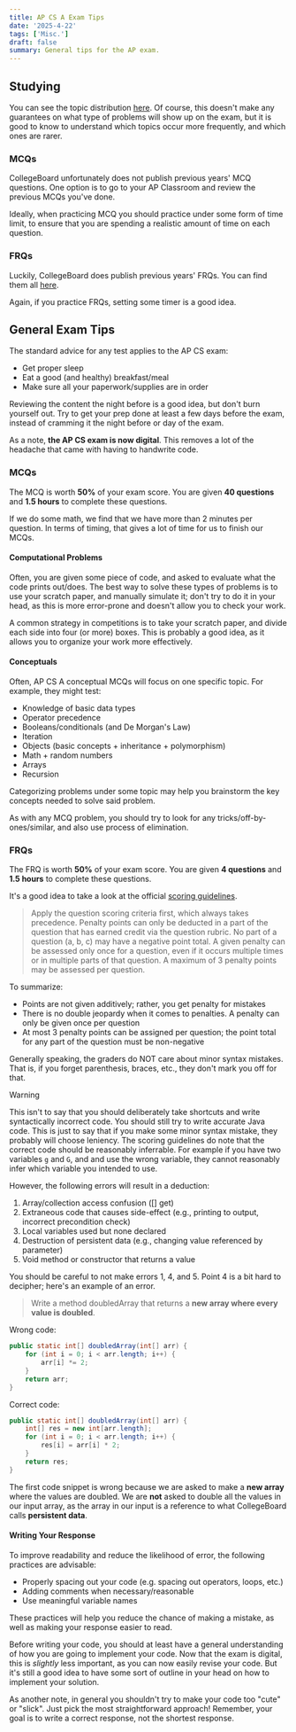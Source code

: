 ```yaml
---
title: AP CS A Exam Tips
date: '2025-4-22'
tags: ['Misc.']
draft: false
summary: General tips for the AP exam.
---
```


## Studying

You can see the topic distribution [here](https://apcentral.collegeboard.org/courses/ap-computer-science-a).
Of course, this doesn't make any guarantees on what type of problems will show up on the exam, but it 
is good to know to understand which topics occur more frequently, and which ones are rarer.

### MCQs

CollegeBoard unfortunately does not publish previous years' MCQ questions. One option is to go to your AP Classroom and review the previous MCQs you've done.

Ideally, when practicing MCQ you should practice under some form of time limit, to ensure that
you are spending a realistic amount of time on each question.

### FRQs

Luckily, CollegeBoard does publish previous years' FRQs. You can find them all 
[here](https://apcentral.collegeboard.org/courses/ap-computer-science-a/exam/past-exam-questions).

Again, if you practice FRQs, setting some timer is a good idea.

## General Exam Tips

The standard advice for any test applies to the AP CS exam: 
- Get proper sleep
- Eat a good (and healthy) breakfast/meal
- Make sure all your paperwork/supplies are in order

Reviewing the content the night before is a good idea, but don't burn yourself out. Try to
get your prep done at least a few days before the exam, instead of cramming it the night before or 
day of the exam.

As a note, **the AP CS exam is now digital**. This removes a lot of the headache that came with 
having to handwrite code.

### MCQs

The MCQ is worth **50%** of your exam score. You are given **40 questions** and **1.5 hours**
to complete these questions.

If we do some math, we find that we have more than 2 minutes per question. In terms of timing,
that gives a lot of time for us to finish our MCQs.

#### Computational Problems

Often, you are given some piece of code, and asked to evaluate what the code prints out/does.
The best way to solve these types of problems is to use your scratch paper, and manually simulate
it; don't try to do it in your head, as this is more error-prone and doesn't allow you
to check your work.

A common strategy in competitions is to take your scratch paper, and divide each side into
four (or more) boxes. This is probably a good idea, as it allows you to organize your work
more effectively.

#### Conceptuals

Often, AP CS A conceptual MCQs will focus on one specific topic. For example, they might
test:
- Knowledge of basic data types
- Operator precedence
- Booleans/conditionals (and De Morgan's Law)
- Iteration
- Objects (basic concepts + inheritance + polymorphism)
- Math + random numbers
- Arrays
- Recursion

Categorizing problems under some topic may help you brainstorm the key concepts needed
to solve said problem.

As with any MCQ problem, you should try to look for any tricks/off-by-ones/similar, and also use process
of elimination. 

### FRQs

The FRQ is worth **50%** of your exam score. You are given **4 questions** and **1.5 hours** to complete
these questions.

It's a good idea to take a look at the official [scoring guidelines](https://apcentral.collegeboard.org/media/pdf/ap24-sg-computer-science-a.pdf).

> Apply the question scoring criteria first, which always takes precedence. Penalty points can only be 
deducted in a part of the question that has earned credit via the question rubric. No part of a question (a, b, 
c) may have a negative point total. A given penalty can be assessed only once for a question, even if it 
occurs multiple times or in multiple parts of that question. A maximum of 3 penalty points may be assessed 
per question. 

To summarize:
- Points are not given additively; rather, you get penalty for mistakes
- There is no double jeopardy when it comes to penalties. A penalty can only be given once per question
- At most 3 penalty points can be assigned per question; the point total for any part of the question must be non-negative

Generally speaking, the graders do NOT care about minor syntax mistakes. That is, if you 
forget parenthesis, braces, etc., they don't mark you off for that. 

> [!WARNING]
> This isn't to say that you should deliberately take shortcuts and write syntactically incorrect
> code. You should still try to write accurate Java code. This is just to say that if you make
> some minor syntax mistake, they probably will choose leniency. The scoring guidelines do note that 
> the correct code should be reasonably inferrable. For example if you have two variables `g` and `G`, and 
> and use the wrong variable, they cannot reasonably infer which variable you intended to use.

However, the following errors will result in a deduction:
1. Array/collection access confusion ([] get) 
2. Extraneous code that causes side-effect (e.g., printing to output, incorrect precondition check) 
3. Local variables used but none declared 
4. Destruction of persistent data (e.g., changing value referenced by parameter) 
5. Void method or constructor that returns a value 

You should be careful to not make errors 1, 4, and 5. Point 4 is a bit hard to decipher;
here's an example of an error.

> Write a method doubledArray that returns a **new array where every value is doubled**.

Wrong code:
```java
public static int[] doubledArray(int[] arr) {
    for (int i = 0; i < arr.length; i++) {
        arr[i] *= 2;
    }
    return arr;
}
```

Correct code:
```java
public static int[] doubledArray(int[] arr) {
    int[] res = new int[arr.length];
    for (int i = 0; i < arr.length; i++) {
        res[i] = arr[i] * 2;
    }
    return res;
}
```

The first code snippet is wrong because we are asked to make a **new array** where the values
are doubled. We are **not** asked to double all the values in our input array, as the 
array in our input is a reference to what CollegeBoard calls **persistent data**.

#### Writing Your Response

To improve readability and reduce the likelihood of error, the following practices
are advisable:
- Properly spacing out your code (e.g. spacing out operators, loops, etc.)
- Adding comments when necessary/reasonable
- Use meaningful variable names

These practices will help you reduce the chance of making a mistake, as well as making 
your response easier to read.

Before writing your code, you should at least have a general understanding of how you are 
going to implement your code. Now that the exam is digital, this is *slightly* less important,
as you can now easily revise your code. But it's still a good idea to have some sort of outline
in your head on how to implement your solution.

As another note, in general you shouldn't try to make your code too "cute" or "slick". Just
pick the most straightforward approach! Remember, your goal is to write a correct response,
not the shortest response.
